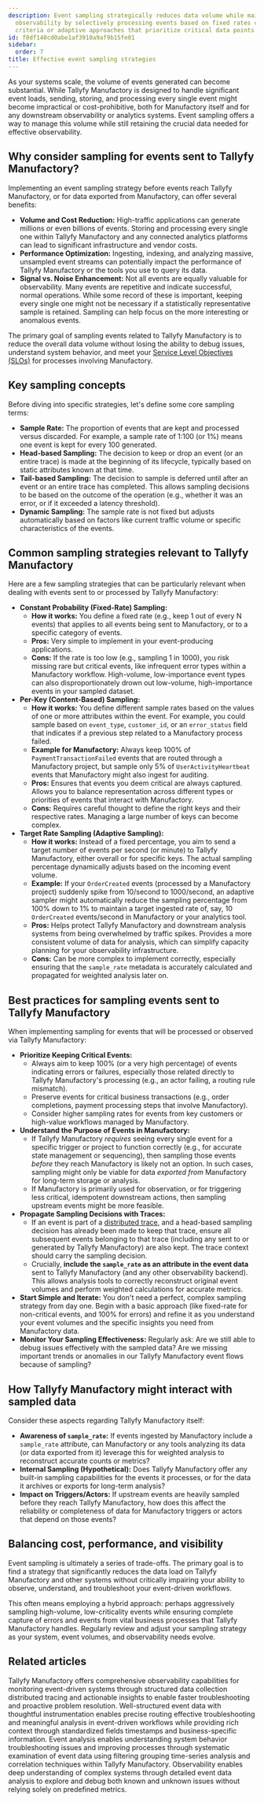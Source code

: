 ```yaml
---
description: Event sampling strategically reduces data volume while maintaining system
  observability by selectively processing events based on fixed rates content-based
  criteria or adaptive approaches that prioritize critical data points and error scenarios.
id: f0df140cd0abe1af3910a9af9b15fe01
sidebar:
  order: 7
title: Effective event sampling strategies
---
```


As your systems scale, the volume of events generated can become substantial. While Tallyfy Manufactory is designed to handle significant event loads, sending, storing, and processing every single event might become impractical or cost-prohibitive, both for Manufactory itself and for any downstream observability or analytics systems. Event sampling offers a way to manage this volume while still retaining the crucial data needed for effective observability.

## Why consider sampling for events sent to Tallyfy Manufactory?

Implementing an event sampling strategy before events reach Tallyfy Manufactory, or for data exported from Manufactory, can offer several benefits:

*   **Volume and Cost Reduction:** High-traffic applications can generate millions or even billions of events. Storing and processing every single one within Tallyfy Manufactory and any connected analytics platforms can lead to significant infrastructure and vendor costs.
*   **Performance Optimization:** Ingesting, indexing, and analyzing massive, unsampled event streams can potentially impact the performance of Tallyfy Manufactory or the tools you use to query its data.
*   **Signal vs. Noise Enhancement:** Not all events are equally valuable for observability. Many events are repetitive and indicate successful, normal operations. While some record of these is important, keeping every single one might not be necessary if a statistically representative sample is retained. Sampling can help focus on the more interesting or anomalous events.

The primary goal of sampling events related to Tallyfy Manufactory is to reduce the overall data volume without losing the ability to debug issues, understand system behavior, and meet your [Service Level Objectives (SLOs)](/products/manufactory/best-practices/setting-up-alerts-and-slos/) for processes involving Manufactory.

## Key sampling concepts

Before diving into specific strategies, let's define some core sampling terms:

*   **Sample Rate:** The proportion of events that are kept and processed versus discarded. For example, a sample rate of 1:100 (or 1%) means one event is kept for every 100 generated.
*   **Head-based Sampling:** The decision to keep or drop an event (or an entire trace) is made at the beginning of its lifecycle, typically based on static attributes known at that time.
*   **Tail-based Sampling:** The decision to sample is deferred until after an event or an entire trace has completed. This allows sampling decisions to be based on the outcome of the operation (e.g., whether it was an error, or if it exceeded a latency threshold).
*   **Dynamic Sampling:** The sample rate is not fixed but adjusts automatically based on factors like current traffic volume or specific characteristics of the events.

## Common sampling strategies relevant to Tallyfy Manufactory

Here are a few sampling strategies that can be particularly relevant when dealing with events sent to or processed by Tallyfy Manufactory:

*   **Constant Probability (Fixed-Rate) Sampling:**
    *   **How it works:** You define a fixed rate (e.g., keep 1 out of every N events) that applies to all events being sent to Manufactory, or to a specific category of events.
    *   **Pros:** Very simple to implement in your event-producing applications.
    *   **Cons:** If the rate is too low (e.g., sampling 1 in 1000), you risk missing rare but critical events, like infrequent error types within a Manufactory workflow. High-volume, low-importance event types can also disproportionately drown out low-volume, high-importance events in your sampled dataset.
*   **Per-Key (Content-Based) Sampling:**
    *   **How it works:** You define different sample rates based on the values of one or more attributes within the event. For example, you could sample based on `event_type`, `customer_id`, or an `error_status` field that indicates if a previous step related to a Manufactory process failed.
    *   **Example for Manufactory:** Always keep 100% of `PaymentTransactionFailed` events that are routed through a Manufactory project, but sample only 5% of `UserActivityHeartbeat` events that Manufactory might also ingest for auditing.
    *   **Pros:** Ensures that events you deem critical are always captured. Allows you to balance representation across different types or priorities of events that interact with Manufactory.
    *   **Cons:** Requires careful thought to define the right keys and their respective rates. Managing a large number of keys can become complex.
*   **Target Rate Sampling (Adaptive Sampling):**
    *   **How it works:** Instead of a fixed percentage, you aim to send a target number of events per second (or minute) to Tallyfy Manufactory, either overall or for specific keys. The actual sampling percentage dynamically adjusts based on the incoming event volume.
    *   **Example:** If your `OrderCreated` events (processed by a Manufactory project) suddenly spike from 10/second to 1000/second, an adaptive sampler might automatically reduce the sampling percentage from 100% down to 1% to maintain a target ingested rate of, say, 10 `OrderCreated` events/second in Manufactory or your analytics tool.
    *   **Pros:** Helps protect Tallyfy Manufactory and downstream analysis systems from being overwhelmed by traffic spikes. Provides a more consistent volume of data for analysis, which can simplify capacity planning for your observability infrastructure.
    *   **Cons:** Can be more complex to implement correctly, especially ensuring that the `sample_rate` metadata is accurately calculated and propagated for weighted analysis later on.

## Best practices for sampling events sent to Tallyfy Manufactory

When implementing sampling for events that will be processed or observed via Tallyfy Manufactory:

*   **Prioritize Keeping Critical Events:**
    *   Always aim to keep 100% (or a very high percentage) of events indicating errors or failures, especially those related directly to Tallyfy Manufactory's processing (e.g., an actor failing, a routing rule mismatch).
    *   Preserve events for critical business transactions (e.g., order completions, payment processing steps that involve Manufactory).
    *   Consider higher sampling rates for events from key customers or high-value workflows managed by Manufactory.
*   **Understand the Purpose of Events in Manufactory:**
    *   If Tallyfy Manufactory *requires* seeing every single event for a specific trigger or project to function correctly (e.g., for accurate state management or sequencing), then sampling those events *before* they reach Manufactory is likely not an option. In such cases, sampling might only be viable for data *exported from* Manufactory for long-term storage or analysis.
    *   If Manufactory is primarily used for observation, or for triggering less critical, idempotent downstream actions, then sampling upstream events might be more feasible.
*   **Propagate Sampling Decisions with Traces:**
    *   If an event is part of a [distributed trace](/products/manufactory/best-practices/implementing-distributed-tracing/), and a head-based sampling decision has already been made to keep that trace, ensure all subsequent events belonging to that trace (including any sent to or generated by Tallyfy Manufactory) are also kept. The trace context should carry the sampling decision.
    *   Crucially, **include the `sample_rate` as an attribute in the event data** sent to Tallyfy Manufactory (and any other observability backend). This allows analysis tools to correctly reconstruct original event volumes and perform weighted calculations for accurate metrics.
*   **Start Simple and Iterate:** You don't need a perfect, complex sampling strategy from day one. Begin with a basic approach (like fixed-rate for non-critical events, and 100% for errors) and refine it as you understand your event volumes and the specific insights you need from Manufactory data.
*   **Monitor Your Sampling Effectiveness:** Regularly ask: Are we still able to debug issues effectively with the sampled data? Are we missing important trends or anomalies in our Tallyfy Manufactory event flows because of sampling?

## How Tallyfy Manufactory might interact with sampled data

Consider these aspects regarding Tallyfy Manufactory itself:

*   **Awareness of `sample_rate`:** If events ingested by Manufactory include a `sample_rate` attribute, can Manufactory or any tools analyzing its data (or data exported from it) leverage this for weighted analysis to reconstruct accurate counts or metrics?
*   **Internal Sampling (Hypothetical):** Does Tallyfy Manufactory offer any built-in sampling capabilities for the events it processes, or for the data it archives or exports for long-term analysis?
*   **Impact on Triggers/Actors:** If upstream events are heavily sampled before they reach Tallyfy Manufactory, how does this affect the reliability or completeness of data for Manufactory triggers or actors that depend on those events?

## Balancing cost, performance, and visibility

Event sampling is ultimately a series of trade-offs. The primary goal is to find a strategy that significantly reduces the data load on Tallyfy Manufactory and other systems without critically impairing your ability to observe, understand, and troubleshoot your event-driven workflows.

This often means employing a hybrid approach: perhaps aggressively sampling high-volume, low-criticality events while ensuring complete capture of errors and events from vital business processes that Tallyfy Manufactory handles. Regularly review and adjust your sampling strategy as your system, event volumes, and observability needs evolve.


## Related articles
<CardGrid>
<LinkTitleCard header="<b>Manufactory > Introduction to observability best practices</b>" href="/products/manufactory/best-practices/" > Tallyfy Manufactory offers comprehensive observability capabilities for monitoring event-driven systems through structured data collection distributed tracing and actionable insights to enable faster troubleshooting and proactive problem resolution. </LinkTitleCard>
<LinkTitleCard header="<b>Best Practices > Best practices for instrumenting applications</b>" href="/products/manufactory/best-practices/instrumenting-applications-for-manufactory/" > Well-structured event data with thoughtful instrumentation enables precise routing effective troubleshooting and meaningful analysis in event-driven workflows while providing rich context through standardized fields timestamps and business-specific information. </LinkTitleCard>
<LinkTitleCard header="<b>Best Practices > Analyzing events and deriving insights</b>" href="/products/manufactory/best-practices/analyzing-events-and-deriving-insights/" > Event analysis enables understanding system behavior troubleshooting issues and improving processes through systematic examination of event data using filtering grouping time-series analysis and correlation techniques within Tallyfy Manufactory. </LinkTitleCard>
<LinkTitleCard header="<b>Best Practices > What is observability?</b>" href="/products/manufactory/best-practices/what-is-observability/" > Observability enables deep understanding of complex systems through detailed event data analysis to explore and debug both known and unknown issues without relying solely on predefined metrics. </LinkTitleCard>
</CardGrid>